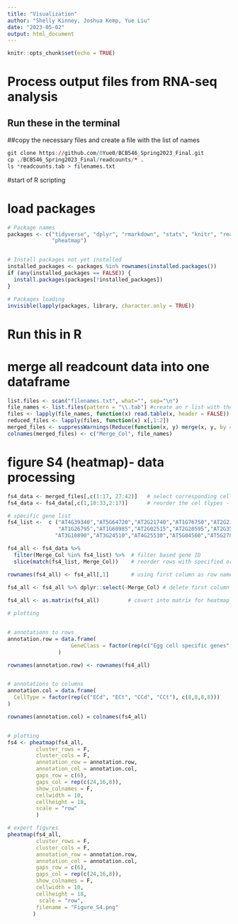 ```yaml
---
title: "Visualization"
author: "Shelly Kinney, Joshua Kemp, Yue Liu"
date: "2023-05-02"
output: html_document
---
```


```r
knitr::opts_chunk$set(echo = TRUE)
```


# Process output files from RNA-seq analysis

## Run these in the terminal
##copy the necessary files and create a file with the list of names
```r
git clone https://github.com/0Yue0/BCB546_Spring2023_Final.git
cp ./BCB546_Spring2023_Final/readcounts/* .
ls *readcounts.tab > filenames.txt
```



#start of R scripting

# load packages
```r
# Package names
packages <- c("tidyverse", "dplyr", "rmarkdown", "stats", "knitr", "readxl",
              "pheatmap")


# Install packages not yet installed
installed_packages <- packages %in% rownames(installed.packages())
if (any(installed_packages == FALSE)) {
  install.packages(packages[!installed_packages])
}

# Packages loading
invisible(lapply(packages, library, character.only = TRUE))
```





# Run this in R
# merge all readcount data into one dataframe
```r
list.files <- scan("filenames.txt", what="", sep="\n")
file_names <- list.files(pattern = "\\.tab") #create an r list with the files names from the txt file
files <- lapply(file_names, function(x) read.table(x, header = FALSE)) # load in files
reduced_files <- lapply(files, function(x) x[,1:2])
merged_files <- suppressWarnings(Reduce(function(x, y) merge(x, y, by = "V1"), reduced_files)) # merge the files by the first column
colnames(merged_files) <- c("Merge_Col", file_names)


```





# figure S4 (heatmap)- data processing
```r

fs4_data <- merged_files[,c(1:17, 27:42)]   # select corresponding cell types
fs4_data <- fs4_data[,c(1,18:33,2:17)]      # reorder the cel tlypes - same with the paper's

# specific gene list
fs4_list <-  c ("AT4G39340","AT5G64720","AT2G21740","AT1G76750","AT2G21750","AT1G74480",
                "AT1G26795","AT1G60985","AT2G02515","AT2G20595","AT2G35670","AT3G04540",
               "AT3G10890","AT3G24510","AT4G25530","AT5G04560","AT5G27880","AT5G38330")

fs4_all <- fs4_data %>% 
  filter(Merge_Col %in% fs4_list) %>%  # filter based gene ID
  slice(match(fs4_list, Merge_Col))    # reorder rows with specified order

rownames(fs4_all) <- fs4_all[,1]       # using first column as row names
  
fs4_all <- fs4_all %>% dplyr::select(-Merge_Col) # delete first column

fs4_all <- as.matrix(fs4_all)         # covert into matrix for heatmap plotting
```



```r
# plotting


# annotations to rows
annotation.row = data.frame(
                    GeneClass = factor(rep(c("Egg cell specific genes", "Central cell specific genes"), c(6,12)))
                )

rownames(annotation.row) <- rownames(fs4_all)


# annotations to columns
annotation.col = data.frame(
  CellType = factor(rep(c("ECd", "ECt", "CCd", "CCt"), c(8,8,8,8)))
)

rownames(annotation.col) = colnames(fs4_all)


# plotting
fs4 <- pheatmap(fs4_all,
         cluster_rows = F, 
         cluster_cols = F,
         annotation_row = annotation.row,
         annotation_col = annotation.col,
         gaps_row = c(6),
         gaps_col = rep(c(24,16,8)),
         show_colnames = F,
         cellwidth = 10,
         cellheight = 18,
         scale = "row"
         )

# export figures
pheatmap(fs4_all,
         cluster_rows = F,
         cluster_cols = F,
         annotation_row = annotation.row,
         annotation_col = annotation.col,
         gaps_row = c(6),
         gaps_col = rep(c(24,16,8)),
         show_colnames = F,
         cellwidth = 10,
         cellheight = 18,
          scale = "row",
         filename = "Figure_S4.png"
        )


```



